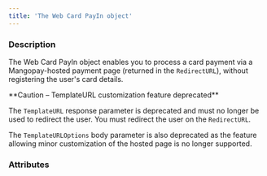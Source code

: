 ```yaml
---
title: 'The Web Card PayIn object'
---
```



### Description
The Web Card PayIn object enables you to process a card payment via a Mangopay-hosted payment page (returned in the `RedirectURL`), without registering the user's card details.

<Warning>
**Caution – TemplateURL customization feature deprecated**

The `TemplateURL` response parameter is deprecated and must no longer be used to redirect the user. You must redirect the user on the `RedirectURL`.

The `TemplateURLOptions` body parameter is also deprecated as the feature allowing minor customization of the hosted page is no longer supported.
</Warning>


### Attributes  

<Id />  

<Tag1 />  

<CreationDate />  

<AuthorId1 />  

<CreditedUserId />  

<DebitedFunds6 />  

<CreditedFunds6 />  

<Fees5 />  

<Status1 />  

<ResultCode />  

<ResultMessage />  

<ExecutionDate />  

<Type />  

<Nature />  

<CreditedWalletId1 />  

<DebitedWalletId1 />  

<PaymentType />  

<ExecutionType />  

<RedirectURL />  

<ReturnURL />  

<TemplateURLOptions />  

<TemplateURL />  

<CardType4 />  

<Culture />  

<SecureMode />  

<Billing1 />  

<Shipping1 />  

<StatementDescriptor />  

<BankName2 />  

<ProfilingAttemptReference />